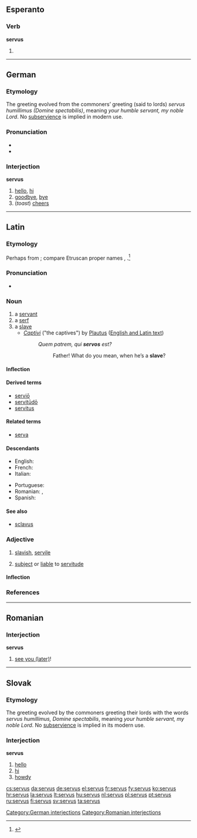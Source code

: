 ==Esperanto==

===Verb===
'''servus'''

# {{eo-form of|serv|us}}

----

==German==

===Etymology===
The greeting evolved from the commoners’ greeting (said to lords) ''servus humillimus (Domine spectabilis)'', meaning ''your humble servant, my noble Lord''. No [[subservience]] is implied in modern use.

===Pronunciation===
* {{IPA|/ˈzɛɐvus/|lang=de}}
* {{audio|De-servus.ogg|Audio}}

===Interjection===
'''servus'''

# [[hello]], [[hi]]
# [[goodbye]], [[bye]]
# (''toast'') [[cheers]]

[[Category:German interjections]]

----

==Latin==

===Etymology===
Perhaps from {{etyl|ett|la}}; compare Etruscan proper names {{term|Servi|lang=ett}}, {{term|Serve|lang=ett}}.<ref>{{R:Online Etymology Dictionary|serve}}</ref>

===Pronunciation===
* {{a|Classical}} {{IPA|/ˈser.wus/|lang=la}}

===Noun===
{{la-noun|servus|servi#Latin|servī|m|second}}

# a [[servant]]
# a [[serf]]
# a [[slave]]
#* ''[[w:en:Captivi|Captivi]]'' ("the captives") by [[w:en:Plautus|Plautus]] ([http://www.ihaystack.com/authors/m/plautus_titus_maccius/00016564_amphitryo_asinaria_aulularia_bacchides_captivi_amphi/00016564_englishlatin_utf8_p043.htm English and Latin text])
#*: ''Quem patrem, qui '''servos''' est?''
#*:: Father! What do you mean, when he’s a '''slave'''?

====Inflection====
{{la-decl-2nd|serv}}

====Derived terms====
* [[servio|serviō]]
* [[servitudo|servitūdō]]
* [[servitus]]

====Related terms====
* [[serva]]

====Descendants====
{{top2}}
* English: {{l|en|serf}}
* French: {{l|fr|serf}}
* Italian: {{l|it|servo}}
{{mid2}}
* Portuguese: {{l|pt|servo}}
* Romanian: {{l|ro|şerb}}, {{l|ro|serv}}
* Spanish: {{l|es|siervo}}
{{bottom}}

====See also====
* [[sclavus]]

===Adjective===
{{la-adj-1&2|servus|serva|serva|servum|servum}}

# [[slavish]], [[servile]]
# {{context|of lands, buildings}} [[subject]] or [[liable]] to [[servitude]]

====Inflection====
{{la-decl-1&2|serv}}

===References===
<references/>

----

==Romanian==

===Interjection===
'''servus'''

# {{informal|in Transylvania and Northern Moldova|lang=ro}} [[see you later|see you (later)]]!

[[Category:Romanian interjections]]

----

==Slovak==

===Etymology===
The greeting evolved by the commoners greeting their lords with the words ''servus humillimus, Domine spectabilis'', meaning ''your humble servant, my noble Lord''. No [[subservience]] is implied in its modern use.

===Interjection===
'''servus'''

# [[hello]]
# [[hi]]
# [[howdy]]

[[cs:servus]]
[[da:servus]]
[[de:servus]]
[[el:servus]]
[[fr:servus]]
[[fy:servus]]
[[ko:servus]]
[[hr:servus]]
[[la:servus]]
[[lt:servus]]
[[hu:servus]]
[[nl:servus]]
[[pl:servus]]
[[pt:servus]]
[[ru:servus]]
[[fi:servus]]
[[sv:servus]]
[[ta:servus]]